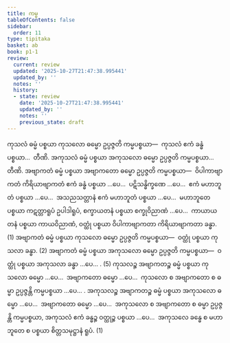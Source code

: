 ```yaml
---
title: ကမ္မ
tableOfContents: false
sidebar:
  order: 11
type: tipitaka
basket: ab
book: p1-1
review:
  current: review
  updated: '2025-10-27T21:47:38.995441'
  updated_by: ''
  notes: ''
  history:
  - state: review
    date: '2025-10-27T21:47:38.995441'
    updated_by: ''
    notes: ''
    previous_state: draft
---
```



<ReviewStatus review={frontmatter.review} showDetails={true} />

<HypothesisAnnotation frontmatter={frontmatter} />

<DynamicBreadcrumb />

<Division number="126" book="p1-1" e="ch" v="36" p="43">

<Paragraph number="471" book="p1-1">
ကုသလံ ဓမ္မံ ပစ္စယာ ကုသလော ဓမ္မော ဥပ္ပဇ္ဇတိ ကမ္မပစ္စယာ—  ကုသလံ ဧကံ ခန္ဓံ ပစ္စယာ…  တီဏိ.
</Paragraph>

<Paragraph number="472" book="p1-1">
အကုသလံ ဓမ္မံ ပစ္စယာ အကုသလော ဓမ္မော ဥပ္ပဇ္ဇတိ ကမ္မပစ္စယာ…  တီဏိ.
</Paragraph>

<Paragraph number="473" book="p1-1">
အဗျာကတံ ဓမ္မံ ပစ္စယာ အဗျာကတော ဓမ္မော ဥပ္ပဇ္ဇတိ ကမ္မပစ္စယာ—  ဝိပါကာဗျာကတံ ကိရိယာဗျာကတံ ဧကံ ခန္ဓံ ပစ္စယာ …ပေ…  ပဋိသန္ဓိက္ခဏေ …ပေ…  ဧကံ မဟာဘူတံ ပစ္စယာ …ပေ…  အသညသတ္တာနံ ဧကံ မဟာဘူတံ ပစ္စယာ …ပေ…  မဟာဘူတေ ပစ္စယာ ကဋတ္တာရူပံ ဥပါဒါရူပံ, စက္ခာယတနံ ပစ္စယာ စက္ခုဝိညာဏံ …ပေ…  ကာယာယတနံ ပစ္စယာ ကာယဝိညာဏံ, ဝတ္ထုံ ပစ္စယာ ဝိပါကာဗျာကတာ ကိရိယာဗျာကတာ ခန္ဓာ. (1)
</Paragraph>

<Paragraph number="474" book="p1-1">
အဗျာကတံ ဓမ္မံ ပစ္စယာ ကုသလော ဓမ္မော ဥပ္ပဇ္ဇတိ ကမ္မပစ္စယာ—  ဝတ္ထုံ ပစ္စယာ ကုသလာ ခန္ဓာ. (2)
</Paragraph>

<Paragraph number="475" book="p1-1">
အဗျာကတံ ဓမ္မံ ပစ္စယာ အကုသလော ဓမ္မော ဥပ္ပဇ္ဇတိ ကမ္မပစ္စယာ—  ဝတ္ထုံ ပစ္စယာ အကုသလာ ခန္ဓာ …ပေ… . (5)
</Paragraph>

<Paragraph number="476" book="p1-1">
ကုသလဉ္စ အဗျာကတဉ္စ ဓမ္မံ ပစ္စယာ ကုသလော ဓမ္မော …ပေ…  အဗျာကတော ဓမ္မော …ပေ…  ကုသလော စ အဗျာကတော စ ဓမ္မာ ဥပ္ပဇ္ဇန္တိ ကမ္မပစ္စယာ …ပေ… .
</Paragraph>

<Paragraph number="477" book="p1-1">
အကုသလဉ္စ အဗျာကတဉ္စ ဓမ္မံ ပစ္စယာ အကုသလော ဓမ္မော …ပေ…  အဗျာကတော ဓမ္မော …ပေ…  အကုသလော စ အဗျာကတော စ ဓမ္မာ ဥပ္ပဇ္ဇန္တိ ကမ္မပစ္စယာ, အကုသလံ ဧကံ ခန္ဓဉ္စ ဝတ္ထုဉ္စ ပစ္စယာ …ပေ…  အကုသလေ ခန္ဓေ စ မဟာဘူတေ စ ပစ္စယာ စိတ္တသမုဋ္ဌာနံ ရူပံ. (1)
</Paragraph>
</Division>
